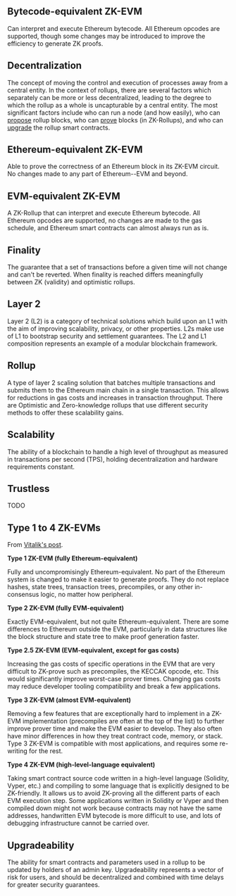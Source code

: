 
## Bytecode-equivalent ZK-EVM

Can interpret and execute Ethereum bytecode. All Ethereum opcodes are supported, though some changes may be introduced to improve the efficiency to generate ZK proofs.

## Decentralization

The concept of moving the control and execution of processes away from a central entity. In the context of rollups, there are several factors which separately can be more or less decentralized, leading to the degree to which the rollup as a whole is uncapturable by a central entity. The most significant factors include who can run a node (and how easily), who can [propose](#proposer) rollup blocks, who can [prove](#prover) blocks (in ZK-Rollups), and who can [upgrade](#Upgradeability) the rollup smart contracts.

## Ethereum-equivalent ZK-EVM

Able to prove the correctness of an Ethereum block in its ZK-EVM circuit. No changes made to any part of Ethereum--EVM and beyond. 

## EVM-equivalent ZK-EVM

A ZK-Rollup that can interpret and execute Ethereum bytecode. All Ethereum opcodes are supported, no changes are made to the gas schedule, and Ethereum smart contracts can almost always run as is. 

## Finality

The guarantee that a set of transactions before a given time will not change and can't be reverted. When finality is reached differs meaningfully between ZK (validity) and optimistic rollups.

## Layer 2

Layer 2 (L2) is a category of technical solutions which build upon an L1 with the aim of improving scalability, privacy, or other properties. L2s make use of L1 to bootstrap security and settlement guarantees. The L2 and L1 composition represents an example of a modular blockchain framework.

## Rollup

A type of layer 2 scaling solution that batches multiple transactions and submits them to the Ethereum main chain in a single transaction. This allows for reductions in gas costs and increases in transaction throughput. There are Optimistic and Zero-knowledge rollups that use different security methods to offer these scalability gains.

## Scalability

The ability of a blockchain to handle a high level of throughput as measured in transactions per second (TPS), holding decentralization and hardware requirements constant.

## Trustless

TODO

## Type 1 to 4 ZK-EVMs

From [Vitalik's post](https://vitalik.ca/general/2022/08/04/zkevm.html).

**Type 1 ZK-EVM (fully Ethereum-equivalent)**

Fully and uncompromisingly Ethereum-equivalent. No part of the Ethereum system is changed to make it easier to generate proofs. They do not replace hashes, state trees, transaction trees, precompiles, or any other in-consensus logic, no matter how peripheral.

**Type 2 ZK-EVM (fully EVM-equivalent)**

Exactly EVM-equivalent, but not quite Ethereum-equivalent. There are some differences to Ethereum outside the EVM, particularly in data structures like the block structure and state tree to make proof generation faster.

**Type 2.5 ZK-EVM (EVM-equivalent, except for gas costs)**

Increasing the gas costs of specific operations in the EVM that are very difficult to ZK-prove such as precompiles, the KECCAK opcode, etc. This would significantly improve worst-case prover times. Changing gas costs may reduce developer tooling compatibility and break a few applications.

**Type 3 ZK-EVM (almost EVM-equivalent)**

Removing a few features that are exceptionally hard to implement in a ZK-EVM implementation (precompiles are often at the top of the list) to further improve prover time and make the EVM easier to develop. They also often have minor differences in how they treat contract code, memory, or stack. Type 3 ZK-EVM is compatible with most applications, and requires some re-writing for the rest.

**Type 4 ZK-EVM (high-level-language equivalent)**

Taking smart contract source code written in a high-level language (Solidity, Vyper, etc.) and compiling to some language that is explicitly designed to be ZK-friendly. It allows us to avoid ZK-proving all the different parts of each EVM execution step. Some applications written in Solidity or Vyper and then compiled down might not work because contracts may not have the same addresses, handwritten EVM bytecode is more difficult to use, and lots of debugging infrastructure cannot be carried over.

## Upgradeability

The ability for smart contracts and parameters used in a rollup to be updated by holders of an admin key. Upgradeability represents a vector of risk for users, and should be decentralized and combined with time delays for greater security guarantees.
